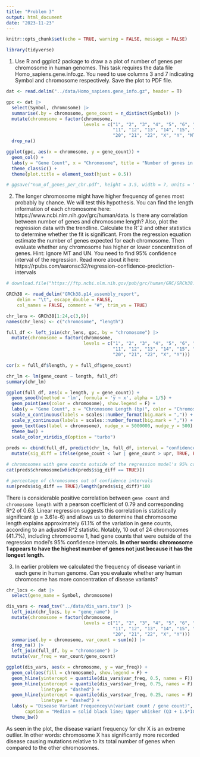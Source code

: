 ```yaml
---
title: "Problem 3"
output: html_document
date: "2023-11-23"
---
```


```r
knitr::opts_chunk$set(echo = TRUE, warning = FALSE, message = FALSE)

library(tidyverse)
```

1. Use R and ggplot2 package to draw a a plot of number of genes per chromosome in human genomes.
This task requires the data file Homo_sapiens.gene.info.gz. You need to use columns 3 and 7 indicating Symbol and chromosome respectively. 
Save the plot to PDF file.
```r
dat <- read.delim("../data/Homo_sapiens.gene_info.gz", header = T)

gpc <- dat |> 
  select(Symbol, chromosome) |> 
  summarise(.by = chromosome, gene_count = n_distinct(Symbol)) |> 
  mutate(chromosome = factor(chromosome, 
                             levels = c("1", "2", "3", "4", "5", "6", "7", "8", "9", "10",
                                        "11", "12", "13", "14", "15", "16", "17", "18", "19",
                                        "20", "21", "22", "X", "Y", "MT", "Un"))) |> 
  drop_na()

ggplot(gpc, aes(x = chromosome, y = gene_count)) +
  geom_col() +
  labs(y = "Gene Count", x = "Chromosome", title = "Number of genes in each chromosome") +
  theme_classic() +
  theme(plot.title = element_text(hjust = 0.5))

# ggsave("num_of_genes_per_chr.pdf", height = 3.5, width = 7, units = "in")
```

2. The longer chromosome might have higher frequency of genes most probably by chance. We will test this hypothesis. You can find the length information of each chromosome here: https://www.ncbi.nlm.nih.gov/grc/human/data. Is there any correlation between number of genes and chromosome length?
Also, plot the regression data with the trendline. Calculate the Rˆ2 and other statistics to determine
whether the fit is significant. From the regression equation estimate the number of genes expected for
each chromosome. Then evaluate whether any chromosome has higher or lower concentration of genes.
Hint: Ignore MT and UN. You need to find 95% confidence interval of the regression. Read more about
it here: https://rpubs.com/aaronsc32/regression-confidence-prediction-intervals
```r
# download.file("https://ftp.ncbi.nlm.nih.gov/pub/grc/human/GRC/GRCh38.p14_GenBank/GCA_000001405.29_GRCh38.p14_assembly_report.txt", destfile = "GRCh38.p14_assembly_report")

GRCh38 <- read_delim("GRCh38.p14_assembly_report", 
    delim = "\t", escape_double = FALSE, 
    col_names = FALSE, comment = "#", trim_ws = TRUE)

chr_lens <- GRCh38[1:24,c(3,9)]
names(chr_lens) <- c("chromosome", "length")

full_df <- left_join(chr_lens, gpc, by = "chromosome") |> 
  mutate(chromosome = factor(chromosome, 
                             levels = c("1", "2", "3", "4", "5", "6", "7", "8", "9", "10",
                                        "11", "12", "13", "14", "15", "16", "17", "18", "19",
                                        "20", "21", "22", "X", "Y")))

cor(x = full_df$length, y = full_df$gene_count)

chr_lm <- lm(gene_count ~ length, full_df)
summary(chr_lm)

ggplot(full_df, aes(x = length, y = gene_count)) +
  geom_smooth(method = 'lm', formula = 'y ~ x', alpha = 1/5) +
  geom_point(aes(color = chromosome), show.legend = F) +
  labs(y = "Gene Count", x = "Chromosome Length (bp)", color = "Chromosome") +
  scale_x_continuous(labels = scales::number_format(big.mark = ",")) +
  scale_y_continuous(labels = scales::number_format(big.mark = ",")) +
  geom_text(aes(label = chromosome), nudge_x = 5000000, nudge_y = 500) +
  theme_bw() +
  scale_color_viridis_d(option = "turbo")
  
preds <- cbind(full_df, predict(chr_lm, full_df, interval = "confidence", level = 0.95) |> as.data.frame()) |> 
  mutate(sig_diff = ifelse(gene_count < lwr | gene_count > upr, TRUE, FALSE))

# chromosomes with gene counts outside of the regression model's 95% confidence intervals
cat(preds$chromosome[which(preds$sig_diff == TRUE)])

# percentage of chromosomes out of confidence intervals
sum(preds$sig_diff == TRUE)/length(preds$sig_diff)*100
```

There is considerable positive correlation between `gene count` and `chromosome length` with a pearson coefficient of 0.79 and corresponding R^2 of 0.63. Linear regression suggests this correlation is statistically significant (p = 3.61e-6) and allows us to determine that chromosome length explains approximately 61.1% of the variation in gene counts, according to an adjusted R^2 statistic. Notably, 10 out of 24 chromosomes (41.7%), including chromosome 1, had gene counts that were outside of the regression model's 95% confidence intervals. **In other words: chromosome 1 appears to have the highest number of genes not just because it has the longest length.**

3. In earlier problem we calculated the frequency of disease variant in each gene in human genome. Can
you evaluate whether any human chromosome has more concentration of disease variants?
```r
chr_locs <- dat |> 
  select(gene_name = Symbol, chromosome)

dis_vars <- read_tsv("../data/dis_vars.tsv") |> 
  left_join(chr_locs, by = "gene_name") |> 
  mutate(chromosome = factor(chromosome, 
                             levels = c("1", "2", "3", "4", "5", "6", "7", "8", "9", "10",
                                        "11", "12", "13", "14", "15", "16", "17", "18", "19",
                                        "20", "21", "22", "X", "Y"))) |> 
  summarise(.by = chromosome, var_count = sum(n)) |> 
  drop_na() |> 
  left_join(full_df, by = "chromosome") |> 
  mutate(var_freq = var_count/gene_count)

ggplot(dis_vars, aes(x = chromosome, y = var_freq)) +
  geom_col(aes(fill = chromosome), show.legend = F) +
  geom_hline(yintercept = quantile(dis_vars$var_freq, 0.5, names = F)) +
  geom_hline(yintercept = quantile(dis_vars$var_freq, 0.75, names = F) + IQR(dis_vars$var_freq)*1.5, 
             linetype = "dashed") +
  geom_hline(yintercept = quantile(dis_vars$var_freq, 0.25, names = F) - IQR(dis_vars$var_freq)*1.5, 
             linetype = "dashed") +
  labs(y = "Disease Variant Frequencey\n(variant count / gene count)", x = "Chromosome",
       caption = "Median = solid black line; Upper whisker (Q3 + 1.5*IQR) = top dashed line; Lower wisker (Q1 - 1.5*IQR) = bottom dashed line") +
  theme_bw()
```

As seen in the plot, the disease variant frequency for chr X is an extreme outlier. In other words: chromosome X has significantly more recorded disease causing mutations relative to its total number of genes when compared to the other chromosomes.